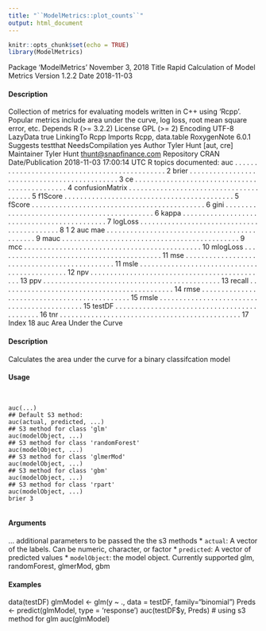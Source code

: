 ```yaml
---
title: "``ModelMetrics::plot_counts``"
output: html_document
---
```


```r
knitr::opts_chunk$set(echo = TRUE)
library(ModelMetrics)
```

Package ‘ModelMetrics’
November 3, 2018
Title Rapid Calculation of Model Metrics
Version 1.2.2
Date 2018-11-03

#### Description  
 Collection of metrics for evaluating models written in C++ using 'Rcpp'. Popular metrics
include area under the curve, log loss, root mean square error, etc.
Depends R (>= 3.2.2)
License GPL (>= 2)
Encoding UTF-8
LazyData true
LinkingTo Rcpp
Imports Rcpp, data.table
RoxygenNote 6.0.1
Suggests testthat
NeedsCompilation yes
Author Tyler Hunt [aut, cre]
Maintainer Tyler Hunt <thunt@snapfinance.com>
  Repository CRAN
Date/Publication 2018-11-03 17:00:14 UTC
R topics documented:
  auc . . . . . . . . . . . . . . . . . . . . . . . . . . . . . . . . . . . . . . . . . . . . . . 2
brier . . . . . . . . . . . . . . . . . . . . . . . . . . . . . . . . . . . . . . . . . . . . . 3
ce . . . . . . . . . . . . . . . . . . . . . . . . . . . . . . . . . . . . . . . . . . . . . . 4
confusionMatrix . . . . . . . . . . . . . . . . . . . . . . . . . . . . . . . . . . . . . . . 5
f1Score . . . . . . . . . . . . . . . . . . . . . . . . . . . . . . . . . . . . . . . . . . . 5
fScore . . . . . . . . . . . . . . . . . . . . . . . . . . . . . . . . . . . . . . . . . . . . 6
gini . . . . . . . . . . . . . . . . . . . . . . . . . . . . . . . . . . . . . . . . . . . . . 6
kappa . . . . . . . . . . . . . . . . . . . . . . . . . . . . . . . . . . . . . . . . . . . . 7
logLoss . . . . . . . . . . . . . . . . . . . . . . . . . . . . . . . . . . . . . . . . . . . 8
1
2 auc
mae . . . . . . . . . . . . . . . . . . . . . . . . . . . . . . . . . . . . . . . . . . . . . 9
mauc . . . . . . . . . . . . . . . . . . . . . . . . . . . . . . . . . . . . . . . . . . . . . 9
mcc . . . . . . . . . . . . . . . . . . . . . . . . . . . . . . . . . . . . . . . . . . . . . 10
mlogLoss . . . . . . . . . . . . . . . . . . . . . . . . . . . . . . . . . . . . . . . . . . 11
mse . . . . . . . . . . . . . . . . . . . . . . . . . . . . . . . . . . . . . . . . . . . . . 11
msle . . . . . . . . . . . . . . . . . . . . . . . . . . . . . . . . . . . . . . . . . . . . . 12
npv . . . . . . . . . . . . . . . . . . . . . . . . . . . . . . . . . . . . . . . . . . . . . 13
ppv . . . . . . . . . . . . . . . . . . . . . . . . . . . . . . . . . . . . . . . . . . . . . 13
recall . . . . . . . . . . . . . . . . . . . . . . . . . . . . . . . . . . . . . . . . . . . . 14
rmse . . . . . . . . . . . . . . . . . . . . . . . . . . . . . . . . . . . . . . . . . . . . . 15
rmsle . . . . . . . . . . . . . . . . . . . . . . . . . . . . . . . . . . . . . . . . . . . . 15
testDF . . . . . . . . . . . . . . . . . . . . . . . . . . . . . . . . . . . . . . . . . . . . 16
tnr . . . . . . . . . . . . . . . . . . . . . . . . . . . . . . . . . . . . . . . . . . . . . . 17
Index 18
auc Area Under the Curve

#### Description  

Calculates the area under the curve for a binary classifcation model

#### Usage  
<pre><code>

auc(...)
## Default S3 method:
auc(actual, predicted, ...)
## S3 method for class 'glm'
auc(modelObject, ...)
## S3 method for class 'randomForest'
auc(modelObject, ...)
## S3 method for class 'glmerMod'
auc(modelObject, ...)
## S3 method for class 'gbm'
auc(modelObject, ...)
## S3 method for class 'rpart'
auc(modelObject, ...)
brier 3

</code></pre>
#### Arguments

... additional parameters to be passed the the s3 methods
* ``actual``: A vector of the labels. Can be numeric, character, or factor
* ``predicted``:  A vector of predicted values
* ``modelObject``:  the model object. Currently supported glm, randomForest, glmerMod, gbm

#### Examples  

data(testDF)
glmModel <- glm(y ~ ., data = testDF, family="binomial")
Preds <- predict(glmModel, type = 'response')
auc(testDF$y, Preds)
# using s3 method for glm
auc(glmModel)
